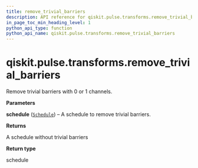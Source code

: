 ```yaml
---
title: remove_trivial_barriers
description: API reference for qiskit.pulse.transforms.remove_trivial_barriers
in_page_toc_min_heading_level: 1
python_api_type: function
python_api_name: qiskit.pulse.transforms.remove_trivial_barriers
---
```


<span id="qiskit-pulse-transforms-remove-trivial-barriers" />

# qiskit.pulse.transforms.remove\_trivial\_barriers

<Function id="qiskit.pulse.transforms.remove_trivial_barriers" isDedicatedPage={true} github="https://github.com/qiskit/qiskit/tree/stable/0.21/qiskit/pulse/transforms/canonicalization.py" signature="remove_trivial_barriers(schedule)">
  Remove trivial barriers with 0 or 1 channels.

  **Parameters**

  **schedule** ([`Schedule`](qiskit.pulse.Schedule "qiskit.pulse.schedule.Schedule")) – A schedule to remove trivial barriers.

  **Returns**

  A schedule without trivial barriers

  **Return type**

  schedule
</Function>

